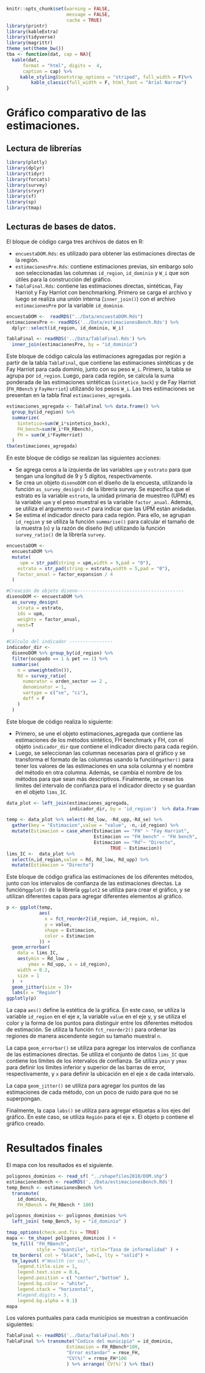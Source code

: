 ```r
knitr::opts_chunk$set(warning = FALSE, 
                      message = FALSE,
                      cache = TRUE)
library(printr)
library(kableExtra)
library(tidyverse)
library(magrittr)
theme_set(theme_bw())
tba <- function(dat, cap = NA){
  kable(dat,
      format = "html", digits =  4,
      caption = cap) %>% 
     kable_styling(bootstrap_options = "striped", full_width = F)%>%
         kable_classic(full_width = F, html_font = "Arial Narrow")
}
```

# Gráfico comparativo de las estimaciones.

## Lectura de librerías

```r
library(plotly)
library(dplyr)
library(tidyr)
library(forcats)
library(survey)
library(srvyr)
library(sf)
library(sp)
library(tmap)
```

## Lecturas de bases de datos. 

El bloque de código carga tres archivos de datos en R:

  -   `encuestaDOM.Rds`: es utilizado para obtener las estimaciones directas de la región.
  -   `estimacionesPre.Rds`: contiene estimaciones previas, sin embargo solo son seleccionadas las columnas `id_region`, `id_dominio` y `W_i` que son útiles para la construcción del gráfico.
  -   `TablaFinal.Rds`: contiene las estimaciones directas, sintéticas, Fay Harriot  y Fay Harriot con benchmarking. Primero se carga el archivo y luego se realiza una unión interna (`inner_join()`) con el archivo `estimacionesPre` por la variable `id_dominio`.

```r
encuestaDOM <-  readRDS("../Data/encuestaDOM.Rds")
estimacionesPre <- readRDS('../Data/estimacionesBench.Rds') %>% 
  dplyr::select(id_region, id_dominio, W_i)

TablaFinal <- readRDS('../Data/TablaFinal.Rds') %>% 
  inner_join(estimacionesPre, by = "id_dominio")
```

Este bloque de código calcula las estimaciones agregadas por región a partir de la tabla `TablaFinal`, que contiene las estimaciones sintéticas y de Fay Harriot para cada dominio, junto con su peso `W_i`. Primero, la tabla se agrupa por `id_region`. Luego, para cada región, se calcula la suma ponderada de las estimaciones sintéticas (`sintetico_back`) y de Fay Harriot (`FH_RBench` y `FayHerriot`) utilizando los pesos `W_i`. Las tres estimaciones se presentan en la tabla final `estimaciones_agregada`.

```r
estimaciones_agregada <- TablaFinal %>% data.frame() %>% 
  group_by(id_region) %>% 
  summarize(
    Sintetico=sum(W_i*sintetico_back),
    FH_bench=sum(W_i*FH_RBench),
    FH = sum(W_i*FayHerriot)
  )
tba(estimaciones_agregada)
```

En este bloque de código se realizan las siguientes acciones:

  -   Se agrega ceros a la izquierda de las variables `upm` y `estrato` para que tengan una longitud de 9 y 5 dígitos, respectivamente.
  -   Se crea un objeto `disenoDOM` con el diseño de la encuesta, utilizando la función `as_survey_design()` de la librería survey. Se especifica que el estrato es la variable `estrato`, la unidad primaria de muestreo (UPM) es la variable `upm` y el peso muestral es la variable `factor_anual`. Además, se utiliza el argumento `nest=T` para indicar que las UPM están anidadas.
  -   Se estima el indicador directo para cada región. Para ello,  se agrupan `id_region` y se utiliza la función `summarise()` para calcular el tamaño de la muestra (`n`) y la razón de diseño (`Rd`) utilizando la función `survey_ratio()` de la librería `survey`.

```r
encuestaDOM <-
  encuestaDOM %>%
  mutate(
     upm = str_pad(string = upm,width = 9,pad = "0"),
    estrato = str_pad(string = estrato,width = 5,pad = "0"),
    factor_anual = factor_expansion / 4
  )

#Creación de objeto diseno--------------------------------------- 
disenoDOM <- encuestaDOM %>%
  as_survey_design(
    strata = estrato,
    ids = upm,
    weights = factor_anual,
    nest=T
  )

#Cálculo del indicador ----------------
indicador_dir <-
  disenoDOM %>% group_by(id_region) %>%
  filter(ocupado == 1 & pet == 1) %>%
  summarise(
    n = unweighted(n()),
    Rd = survey_ratio(
      numerator = orden_sector == 2 ,
      denominator = 1,
      vartype = c("se", "ci"),
      deff = F
    )
  )
```

Este bloque de código realiza lo siguiente:

  -   Primero, se une el objeto estimaciones_agregada que contiene las estimaciones de los métodos sintético, FH benchmark y FH, con el objeto `indicador_dir` que contiene el indicador directo para cada región.
  -   Luego, se seleccionan las columnas necesarias para el gráfico y se transforma el formato de las columnas usando la función` gather()` para tener los valores de las estimaciones en una sola columna y el nombre del método en otra columna. Además, se cambia el nombre de los métodos para que sean más descriptivos.
Finalmente, se crean los límites del intervalo de confianza para el indicador directo y se guardan en el objeto `lims_IC`.

```r
data_plot <- left_join(estimaciones_agregada, 
                       indicador_dir, by = 'id_region')  %>% data.frame()

temp <- data_plot %>% select(-Rd_low, -Rd_upp,-Rd_se) %>%
  gather(key = "Estimacion",value = "value", -n,-id_region) %>% 
  mutate(Estimacion = case_when(Estimacion == "FH" ~ "Fay Harriot",
                                Estimacion == "FH_bench" ~ "FH bench",
                                Estimacion == "Rd"~ "Directo",
                                      TRUE ~ Estimacion))
lims_IC <-  data_plot %>%
  select(n,id_region,value = Rd, Rd_low, Rd_upp) %>% 
  mutate(Estimacion = "Directo")
```

Este bloque de código grafica las estimaciones de los diferentes métodos, junto con los intervalos de confianza de las estimaciones directas. La función` ggplot()` de la librería `ggplot2` se utiliza para crear el gráfico, y se utilizan diferentes capas para agregar diferentes elementos al gráfico.

```r
p <- ggplot(temp,
            aes(
              x = fct_reorder2(id_region, id_region, n),
              y = value,
              shape = Estimacion,
              color = Estimacion
            )) +
  geom_errorbar(
    data = lims_IC,
    aes(ymin = Rd_low ,
        ymax = Rd_upp, x = id_region),
    width = 0.2,
    size = 1
  )  +
  geom_jitter(size = 3)+
  labs(x = "Región")
ggplotly(p)

```

La capa `aes()` define la estética de la gráfica. En este caso, se utiliza la variable `id_region` en el eje x, la variable `value` en el eje y, y se utiliza el color y la forma de los puntos para distinguir entre los diferentes métodos de estimación. Se utiliza la función `fct_reorder2()` para ordenar las regiones de manera ascendente según su tamaño muestral `n`.

La capa `geom_errorbar()` se utiliza para agregar los intervalos de confianza de las estimaciones directas. Se utiliza el conjunto de datos `lims_IC` que contiene los límites de los intervalos de confianza. Se utiliza `ymin` y `ymax` para definir los límites inferior y superior de las barras de error, respectivamente, y `x` para definir la ubicación en el eje x de cada intervalo.

La capa `geom_jitter()` se utiliza para agregar los puntos de las estimaciones de cada método, con un poco de ruido para que no se superpongan.

Finalmente, la capa `labs()` se utiliza para agregar etiquetas a los ejes del gráfico. En este caso, se utiliza `Región` para el eje x. El objeto p contiene el gráfico creado.


# Resultados finales 
El mapa con los resultados es el siguiente. 

```r
poligonos_dominios <- read_sf( "../shapefiles2010/DOM.shp") 
estimacionesBench <- readRDS('../Data/estimacionesBench.Rds')
temp_Bench <- estimacionesBench %>%
  transmute(
    id_dominio,
    FH_RBench = FH_RBench * 100)

poligonos_dominios <- poligonos_dominios %>%
  left_join( temp_Bench, by = "id_dominio" ) 

tmap_options(check.and.fix = TRUE)
mapa <- tm_shape( poligonos_dominios ) +
  tm_fill( "FH_RBench",
           style = "quantile", title="Tasa de informalidad" ) +
  tm_borders( col = "black", lwd=1, lty = "solid") +
  tm_layout( #"Wealth (or so)",
    legend.title.size = 1,
    legend.text.size = 0.6,
    legend.position = c( "center","bottom" ),
    legend.bg.color = "white",
    legend.stack = "horizontal",
    #legend.digits = 5,
    legend.bg.alpha = 0.1) 
mapa

```

Los valores puntuales para cada municipios se muestran a continuación  siguientes:

```r
TablaFinal <- readRDS('../Data/TablaFinal.Rds')
TablaFinal %>% transmute("Codico del municipio" = id_dominio, 
                      Estimacion = FH_RBench*100, 
                      "Error estandar" = rmse_FH, 
                      "CV(%)" = rrmse_FH*100
                      ) %>% arrange(`CV(%)`) %>% tba()
```

